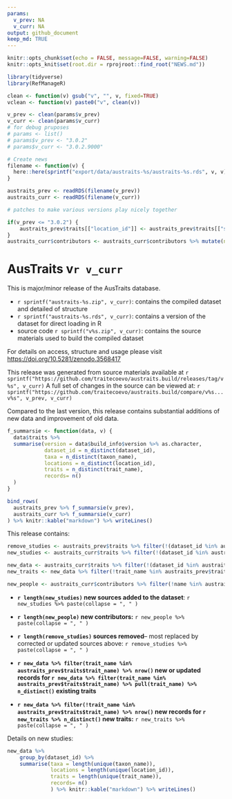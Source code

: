 ```yaml
---
params:
  v_prev: NA
  v_curr: NA
output: github_document
keep_md: TRUE
---
```


```r
knitr::opts_chunk$set(echo = FALSE, message=FALSE, warning=FALSE)
knitr::opts_knit$set(root.dir = rprojroot::find_root("NEWS.md"))

library(tidyverse)
library(RefManageR)

clean <- function(v) gsub("v", "", v, fixed=TRUE)
vclean <- function(v) paste0("v", clean(v))

v_prev <- clean(params$v_prev)
v_curr <- clean(params$v_curr)
# for debug pruposes
# params <- list()
# params$v_prev <- "3.0.2"
# params$v_curr <- "3.0.2.9000"

# Create news
filename <- function(v) {
  here::here(sprintf("export/data/austraits-%s/austraits-%s.rds", v, v))
}

austraits_prev <- readRDS(filename(v_prev))
austraits_curr <- readRDS(filename(v_curr))

# patches to make various versions play nicely together

if(v_prev <= "3.0.2") {
    austraits_prev$traits[["location_id"]] <- austraits_prev$traits[["site_name"]]
}
austraits_curr$contributors <- austraits_curr$contributors %>% mutate(name = paste(given_name, last_name))

```


# AusTraits v`r v_curr`

This is major/minor release of the AusTraits database. 

- `r sprintf("austraits-%s.zip", v_curr)`: contains the compiled dataset and detailed of structure
- `r sprintf("austraits-%s.rds", v_curr)`: contains a version of the dataset for direct loading in R
- source code `r sprintf("v%s.zip", v_curr)`: contains the source materials used to build the compiled dataset

For details on access, structure and usage please visit <https://doi.org/10.5281/zenodo.3568417>

This release was generated from source materials available at `r sprintf("https://github.com/traitecoevo/austraits.build/releases/tag/v%s", v_curr)`
A full set of changes in the source can be viewed at: `r sprintf("https://github.com/traitecoevo/austraits.build/compare/v%s...v%s", v_prev, v_curr)` 

Compared to the last version, this release contains substantial additions of new data and improvement of old data. 

```r

f_summarsie <- function(data, v) {
  data$traits %>% 
  summarise(version = data$build_info$version %>% as.character,
            dataset_id = n_distinct(dataset_id),
            taxa = n_distinct(taxon_name),
            locations = n_distinct(location_id),
            traits = n_distinct(trait_name),
            records= n()
  )
}

bind_rows(
  austraits_prev %>% f_summarsie(v_prev),
  austraits_curr %>% f_summarsie(v_curr)
) %>% knitr::kable("markdown") %>% writeLines()
```


This release contains:

```r
remove_studies <- austraits_prev$traits %>% filter(!(dataset_id %in% austraits_curr$traits$dataset_id)) %>% pull(dataset_id) %>% unique()
new_studies <- austraits_curr$traits %>% filter(!(dataset_id %in% austraits_prev$traits$dataset_id)) %>% pull(dataset_id) %>% unique()

new_data <- austraits_curr$traits %>% filter(!(dataset_id %in% austraits_prev$traits$dataset_id))
new_traits <- new_data %>% filter(!trait_name %in% austraits_prev$traits$trait_name) %>% pull(trait_name) %>% unique() %>% sort()

new_people <- austraits_curr$contributors %>% filter(!name %in% austraits_prev$contributors$name) %>% pull(name) %>% unique() %>% sort() 
```


- **`r length(new_studies)` new sources added to the dataset**: `r new_studies %>% paste(collapse = ", " )`
- **`r length(new_people)` new contributors:** `r new_people %>% paste(collapse = ", " )`

- **`r length(remove_studies)` sources removed**-- most replaced by corrected 
  or updated sources above: `r remove_studies %>% paste(collapse = ", " )`

- **`r new_data %>% filter(trait_name %in% austraits_prev$traits$trait_name) %>% nrow()` new or updated records for `r new_data %>% filter(trait_name %in% austraits_prev$traits$trait_name) %>% pull(trait_name) %>% n_distinct()` existing traits**

- **`r new_data %>% filter(!trait_name %in% austraits_prev$traits$trait_name) %>% nrow()` new records for `r new_traits %>% n_distinct()` new traits:** `r new_traits %>% paste(collapse = ", " )`


Details on new studies: 

```r
new_data %>% 
	group_by(dataset_id) %>% 
	summarise(taxa = length(unique(taxon_name)), 
	          locations = length(unique(location_id)),
	          traits = length(unique(trait_name)),
	          records= n()
	          ) %>% knitr::kable("markdown") %>% writeLines()
```

